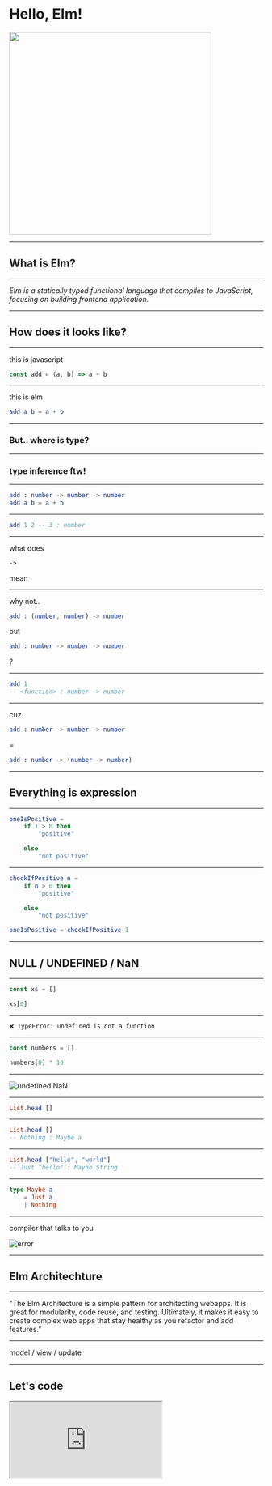


# Hello, Elm!

<img width="400px" src="https://upload.wikimedia.org/wikipedia/commons/f/f3/Elm_logo.svg" />

---

## What is Elm?

---

_Elm is a statically typed functional language that compiles to JavaScript, focusing on building frontend application._

---

## How does it looks like?

---

this is javascript

```js
const add = (a, b) => a + b
```

---

this is elm

```elm
add a b = a + b
```

---

### But.. where is type?

---

### type inference ftw!

---

```elm
add : number -> number -> number
add a b = a + b
```


---
```elm
add 1 2 -- 3 : number
```
---

what does

`->`

mean

---

why not..

```elm
add : (number, number) -> number
```

but

```elm
add : number -> number -> number
```

?

---

```elm
add 1
-- <function> : number -> number
```

---

cuz


```elm
add : number -> number -> number
```

=

```elm
add : number -> (number -> number)
```

---

## Everything is expression

---

```elm
oneIsPositive =
    if 1 > 0 then
        "positive"

    else
        "not positive"
```

---

```elm
checkIfPositive n =
    if n > 0 then
        "positive"

    else
        "not positive"

oneIsPositive = checkIfPositive 1
```

---

## NULL / UNDEFINED / NaN

---

```js
const xs = []

xs[0]
```

---

```
❌ TypeError: undefined is not a function
```

---

```js
const numbers = []

numbers[0] * 10
```

---

![undefined NaN](https://user-images.githubusercontent.com/45589364/49783105-bae26900-fd3e-11e8-9b3f-63874e2fa12f.png)

---

```elm
List.head []
```

---

```elm
List.head []
-- Nothing : Maybe a
```

---

```elm
List.head ["hello", "world"]
-- Just "hello" : Maybe String
```

---

```elm
type Maybe a
    = Just a
    | Nothing
```

---

compiler that talks to you

![error](error.png)

---

## Elm Architechture

---

"The Elm Architecture is a simple pattern for architecting webapps. It is great for modularity, code reuse, and testing. Ultimately, it makes it easy to create complex web apps that stay healthy as you refactor and add features."

---

model / view / update

---

## Let's code

<iframe style={{ backgroundColor: "white" }}
  src="http://localhost:8000/"
/>

---

I will stop here ...
